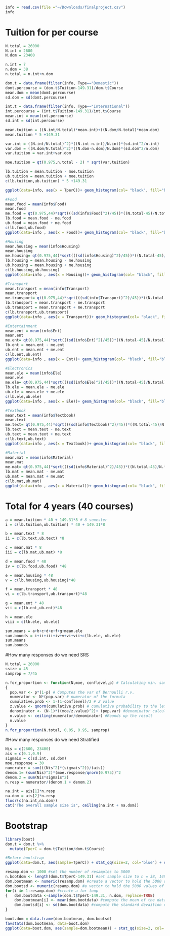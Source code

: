 ```r
info = read.csv(file ="~/Downloads/finalproject.csv")
info
```


# Tuition for per course
```r
N.total = 26000
N.int = 2600
N.dom = 23400

n.int = 7
n.dom = 38
n.total = n.int+n.dom

dom.t = data.frame(filter(info, Type=="Domestic"))
domt.percourse = (dom.t$Tuition-149.31)/dom.t$Course
mean.dom = mean(domt.percourse)
sd.dom = sd(domt.percourse)

int.t = data.frame(filter(info, Type=="International"))
int.percourse = (int.t$Tuition-149.31)/int.t$Course
mean.int = mean(int.percourse)
sd.int = sd(int.percourse)

mean.tuition = ((N.int/N.total)*mean.int)+((N.dom/N.total)*mean.dom)
mean.tuition * 5 +149.31

var.int = ((N.int/N.total)^2)*((N.int-n.int)/N.int)*(sd.int^2/n.int)
var.dom = ((N.dom/N.total)^2)*((N.dom-n.dom)/N.dom)*(sd.dom^2/n.dom)
var.tuition = var.int+var.dom

moe.tuition = qt(0.975,n.total - 2) * sqrt(var.tuition)

lb.tuition = mean.tuition - moe.tuition
ub.tuition = mean.tuition + moe.tuition
c(lb.tuition,ub.tuition) * 5 +149.31

ggplot(data=info, aes(x = TperC))+ geom_histogram(col= "black", fill="blue",binwidth = 400, na.rm = TRUE) + xlab("Tuition in CAD") +ggtitle("Bar graph for amout of Tuition paid per course")
```

```r
#Food
mean.food = mean(info$Food)
mean.food
me.food = qt(0.975,44)*sqrt(((sd(info$Food)^2)/45))*((N.total-45)/N.total)
lb.food = mean.food - me.food
ub.food = mean.food + me.food
c(lb.food,ub.food)
ggplot(data=info , aes(x = Food))+ geom_histogram(col= "black", fill="blue",binwidth = 30, na.rm = TRUE) + xlab("Amount spent") +ggtitle("Bar graph for monthly amount of money spent on food deliveries/groceries")

#Housing
mean.housing = mean(info$Housing)
mean.housing
me.housing= qt(0.975,44)*sqrt(((sd(info$Housing)^2)/45))*((N.total-45)/N.total)
lb.housing = mean.housing - me.housing
ub.housing = mean.housing + me.housing
c(lb.housing,ub.housing)
ggplot(data=info , aes(x = Housing))+ geom_histogram(col= "black", fill="blue",binwidth = 150, na.rm = TRUE) + xlab("Amount spent") +ggtitle("Bar graph for monthly amount spent on Housing")

#Transport
mean.transport = mean(info$Transport)
mean.transport
me.transport= qt(0.975,44)*sqrt(((sd(info$Transport)^2)/45))*((N.total-45)/N.total)
lb.transport = mean.transport - me.transport
ub.transport = mean.transport + me.transport
c(lb.transport,ub.transport)
ggplot(data=info , aes(x = Transport))+ geom_histogram(col= "black", fill="blue",binwidth = 30, na.rm = TRUE) + xlab("Amount spent") +ggtitle("Bar graph for monthly amount of money spent on Transportation")

#Entertainment
mean.ent = mean(info$Ent)
mean.ent
me.ent= qt(0.975,44)*sqrt(((sd(info$Ent)^2)/45))*((N.total-45)/N.total)
lb.ent = mean.ent - me.ent
ub.ent = mean.ent + me.ent
c(lb.ent,ub.ent)
ggplot(data=info , aes(x = Ent))+ geom_histogram(col= "black", fill="blue",binwidth = 90, na.rm = TRUE) + xlab("Amount spent") +ggtitle("Bar graph for monthly amount of money spent on Entertainment")

#Electronics
mean.ele = mean(info$Ele)
mean.ele
me.ele= qt(0.975,44)*sqrt(((sd(info$Ele)^2)/45))*((N.total-45)/N.total)
lb.ele = mean.ele - me.ele
ub.ele = mean.ele + me.ele
c(lb.ele,ub.ele)
ggplot(data=info , aes(x = Ele))+ geom_histogram(col= "black", fill="blue",binwidth = 200, na.rm = TRUE) + xlab("Amount spent") +ggtitle("Bar graph for amount of money spent on Electronics")

#Textbook
mean.text = mean(info$Textbook)
mean.text
me.text= qt(0.975,44)*sqrt(((sd(info$Textbook)^2)/45))*((N.total-45)/N.total)
lb.text = mean.text - me.text
ub.text = mean.text + me.text
c(lb.text,ub.text)
ggplot(data=info , aes(x = Textbook))+ geom_histogram(col= "black", fill="blue",binwidth = 100, na.rm = TRUE) + xlab("Amount spent") +ggtitle("Bar graph for amount of money spent on Textbooks")

#Material
mean.mat = mean(info$Material)
mean.mat
me.mat= qt(0.975,44)*sqrt(((sd(info$Material)^2)/45))*((N.total-45)/N.total)
lb.mat = mean.mat - me.mat
ub.mat = mean.mat + me.mat
c(lb.mat,ub.mat)
ggplot(data=info , aes(x = Material))+ geom_histogram(col= "black", fill="blue",binwidth = 200, na.rm = TRUE) + xlab("Amount spent") +ggtitle("Bar graph for amount of money spent on Material")
```

# Total for 4 years (40 courses)
```r
a = mean.tuition * 40 + 149.31*8 # 8 semester
i = c(lb.tuition,ub.tuition) * 40 + 149.31*8

b = mean.text * 8
ii = c(lb.text,ub.text) *8

c = mean.mat * 8 
iii = c(lb.mat,ub.mat) *8

d = mean.food * 48
iv = c(lb.food,ub.food) *48

e = mean.housing * 48
v = c(lb.housing,ub.housing)*48

f = mean.transport * 48
vi = c(lb.transport,ub.transport)*48

g = mean.ent * 48
vii = c(lb.ent,ub.ent)*48

h = mean.ele
viii = c(lb.ele, ub.ele)

sum.means = a+b+c+d+e+f+g+mean.ele
sum.bounds = i+ii+iii+iv+v+vi+vii+c(lb.ele, ub.ele)
sum.means
sum.bounds
```

#How many responses do we need SRS
```r
N.total = 26000
ssize = 45
samprop = 7/45

n.for_proportion <- function(N,moe, conflevel,p) # Calculating min. sample size using p
{
  pop.var <- p*(1-p) # Computes the var of Bernoulli r.v.
  numerator <- N*(pop.var) # numerator of the formula
  cumulative.prob <- 1-(1-conflevel)/2 # Z value
  z.value <- qnorm(cumulative.prob) # cumulative probability to the left
  denominator <- (N-1)*((moe/z.value)^2)+ (pop.var) #denominator calculation for the formula
  n.value <- ceiling(numerator/denominator) #Rounds up the result
  n.value
}
n.for_proportion(N.total, 0.05, 0.95, samprop)
```

#How many responses do we need Stratified
```r
Nis = c(2600, 23400)
ais = c(0.1,0.9)
sigmais = c(sd.int, sd.dom)
moe.response = 30
numerator = sum(((Nis^2)*(sigmais^2))/(ais))
denom.1= (sum(Nis)^2)*(moe.response/qnorm(0.975))^2
denom.2 = sum(Nis*sigmais^2)
n.resp = numerator/(denom.1 + denom.2)

na.int = ais[1]*n.resp
na.dom = ais[2]*n.resp
floor(c(na.int,na.dom))
cat("The overall sample size is", ceiling(na.int + na.dom))
```

# Bootstrap
```r
library(boot)
dom.t = dom.t %>%
  mutate(TperC = dom.t$Tuition/dom.t$Course)

#Before bootstrap
ggplot(data=dom.t, aes(sample=TperC)) + stat_qq(size=2, col='blue') + stat_qq_line(col='red') + ggtitle("Normal Probability Plot of Mean tuition - Domestic")

resamp.dom <- 1000 #set the number of resamples to 5000
n.bootdom <- length(dom.t$TperC-149.31) #set sample size to n = 38, 149 is the unavoidable academic fees that you pay once per semester.
dom.bootmean <- numeric(resamp.dom) #create a vector to hold the 5000 different values of the bootstrap statistic (mean)
dom.bootsd <- numeric(resamp.dom) #a vector to hold the 5000 values of the sample standard deviation, a different bootstrap statistic
for(i in 1:resamp.dom) #create a for loop 
{   dom.bootdata <-sample(dom.t$TperC-149.31, n.dom, replace=TRUE) 
    dom.bootmean[i] <- mean(dom.bootdata) #compute the mean of the data in bootdata
    dom.bootsd[i] <- sd(dom.bootdata) #compute the standard devaition of the data in bootdata
} 

boot.dom = data.frame(dom.bootmean, dom.bootsd)
favstats(dom.bootmean, data=boot.dom)
ggplot(data=boot.dom, aes(sample=dom.bootmean)) + stat_qq(size=2, col='blue') + stat_qq_line(col='red') + ggtitle("Normal Probability Plot of Bootstrap Mean - Domestic")
```
